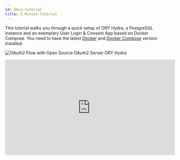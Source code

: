 ```yaml
---
id: 5min-tutorial
title: 5 Minute Tutorial
---
```


This tutorial walks you through a quick setup of ORY Hydra, a PostgreSQL
instance and an exemplary User Login & Consent App based on Docker Compose. You
need to have the latest [Docker](https://www.docker.com) and
[Docker Compose](https://docs.docker.com/compose) version installed.

![OAuth2 Flow with Open Source OAuth2 Server ORY Hydra](images/oauth2-flow.gif)

<p align="center"><iframe width="560" height="315" src="https://www.youtube.com/embed/tlO9p2E501A" frameborder="0" allowfullscreen /></p>

We will use the Docker Compose configuration in the ORY Hydra code base. Getting
the Hydra source code is easy:

- if you have Go 1.15+ installed: `go get -d github.com/ory/hydra`
- if you have Git installed: `git clone https://github.com/ory/hydra.git`
- otherwise: download the
  [Hydra source code](https://github.com/ory-am/hydra/archive/master.zip). and
  extract it somewhere

Change into the directory with the Hydra source code and run the following
command to start the needed containers:

```shell script
$ docker-compose -f quickstart.yml \
    -f quickstart-postgres.yml \
    up --build

Starting hydra_postgresd_1
Starting hydra_hydra_1
[...]
```

If you prefer to use MySQL as the database backend, run this command instead:

```shell script
$ docker-compose -f quickstart.yml \
    -f quickstart-mysql.yml \
    up --build
```

This command makes Docker Compose start up a database server and a basic base
ORY Hydra server that uses this database. If you need more details on this,
please examine the `scripts/5-min-tutorial.sh` and `docker-compose*.yml` files.

You may also extend the command above to enable distributed tracing. The tracing
UI is exposed at [http://127.0.0.1:16686/search](http://127.0.0.1:16686/search):

```shell script
$ docker-compose -f quickstart.yml \
    -f quickstart-postgres.yml \
    -f quickstart-tracing.yml \
    up --build
```

Hydra provides an endpoint for Prometheus to scrape as a target. You can run the
following command to start the needed containers, and status of Hydra is exposed
at targets page in Prometheus
[http://localhost:9090/targets](http://localhost:9090/targets):

```shell script
$ docker-compose -f quickstart.yml \
  -f quickstart-prometheus.yml \
  up --build
```

Let's confirm that everything is working by creating an OAuth 2.0 Client.

Note: The following commands run Hydra inside Docker. If you have the ORY Hydra
CLI installed locally, you can omit
`docker-compose -f quickstart.yml exec /hydra` in front of each command.

The OAuth 2.0 client uses port `4444` and `4445`. The former is ORY Hydra's
public endpoint, the latter its administrative endpoint. For more information
head over to [Exposing Administrative and Public API Endpoints](production).

Let's create the OAuth 2.0 Client:

```shell script
$ docker-compose -f quickstart.yml exec hydra \
    hydra clients create \
    --endpoint http://127.0.0.1:4445/ \
    --id my-client \
    --secret secret \
    -g client_credentials
```

If you get an error message about a config file not being found, you can ignore
it for now:

```shell script
Config file not found because "Config File ".hydra" Not Found in "[/]""
OAuth2 client my-client
```

Let's perform the client credentials grant:

```shell script
$ docker-compose -f quickstart.yml exec hydra \
    hydra token client \
    --endpoint http://127.0.0.1:4444/ \
    --client-id my-client \
    --client-secret secret

UDYMha9TwsMBejEvKfnDOXkhgkLsnmUNYVQDklT5bD8.ZNpuNRC85erbIYDjPqhMwTinlvQmNTk_UvttcLQxFJY
```

Let's perform token introspection on that token. Make sure to copy the token you
just got and not the dummy value.

```shell script
$ docker-compose -f quickstart.yml exec hydra \
    hydra token introspect \
    --endpoint http://127.0.0.1:4445/ \
    UDYMha9TwsMBejEvKfnDOXkhgkLsnmUNYVQDklT5bD8.ZNpuNRC85erbIYDjPqhMwTinlvQmNTk_UvttcLQxFJY

{
    "active": true,
    "client_id": "my-client",
    "exp": 1527078658,
    "iat": 1527075058,
    "iss": "http://127.0.0.1:4444/",
    "sub": "my-client",
    "token_type": "access_token"
}
```

Next, we will perform the OAuth 2.0 Authorization Code Grant. For that, we must
first create a client that is capable of performing that grant:

```shell script
$ docker-compose -f quickstart.yml exec hydra \
    hydra clients create \
    --endpoint http://127.0.0.1:4445 \
    --id auth-code-client \
    --secret secret \
    --grant-types authorization_code,refresh_token \
    --response-types code,id_token \
    --scope openid,offline \
    --callbacks http://127.0.0.1:5555/callback
```

Note that you need to add `--token-endpoint-auth-method none` if your clients
are public (such as SPA apps and native apps) because the public clients cannot
provide client secrets.

The following command starts a server that serves an example web application.
The application will perform the OAuth 2.0 Authorization Code Flow using ORY
Hydra. The web server runs on [http://127.0.0.1:5555](http://127.0.0.1:5555).

```shell script
$ docker-compose -f quickstart.yml exec hydra \
    hydra token user \
    --client-id auth-code-client \
    --client-secret secret \
    --endpoint http://127.0.0.1:4444/ \
    --port 5555 \
    --scope openid,offline

Setting up home route on http://127.0.0.1:5555/
Setting up callback listener on http://127.0.0.1:5555/callback
Press ctrl + c on Linux / Windows or cmd + c on OSX to end the process.
If your browser does not open automatically, navigate to:

        http://127.0.0.1:5555/
```

Open the URL [http://127.0.0.1:5555](http://127.0.0.1:5555), log in, and
authorize the application. Next, you should see at least an access token in the
response. If you granted the `offline` scope, you will also see a refresh token.
If you granted the `openid` scope, you will get an ID Token as well.

Great! You installed Ory Hydra, connected the CLI, created a client and
completed two authentication flows! Before you continue, clean up this set up in
order to avoid conflicts with other tutorials from this guide:

```shell script
$ docker-compose -f quickstart.yml kill
$ docker-compose -f quickstart.yml rm -f -v
```
